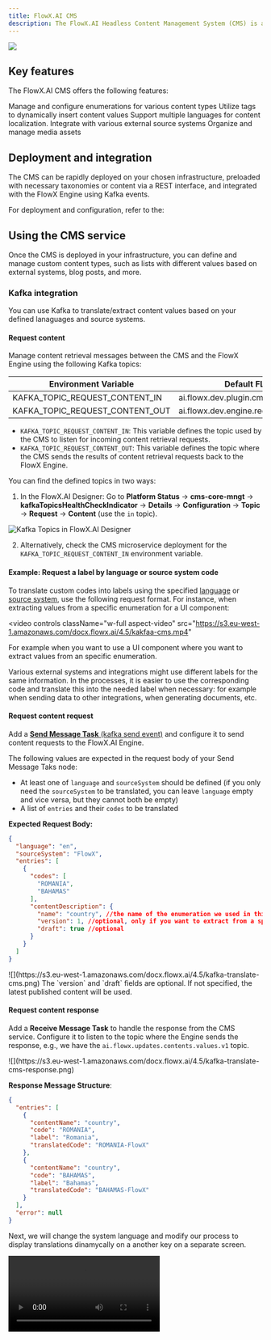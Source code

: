 ```yaml
---
title: FlowX.AI CMS
description: The FlowX.AI Headless Content Management System (CMS) is a core component of the FlowX.AI platform, designed to enhance the platform's capabilities with specialized functionalities for managing taxonomies and diverse content types.
---
```


<Frame>

![](https://s3.eu-west-1.amazonaws.com/docx.flowx.ai/platform-deep-dive/content_management.png#center)

</Frame>

## Key features

The FlowX.AI CMS offers the following features:

<CardGroup>

<Card title = "Enumerations" href="enumerations" icon = "list">
Manage and configure enumerations for various content types
</Card>

<Card title = "Substitution tags" href = "substitution-tags" icon = "tags">
Utilize tags to dynamically insert content values
</Card>

<Card title = "Languages" href = "languages" icon = "language">
Support multiple languages for content localization.
</Card>

<Card title = "Source systems" href = "source-systems" icon = "code">
Integrate with various external source systems
</Card>

<Card title = "Media library" href = "media-library" icon ="photo-film">
Organize and manage media assets
</Card>

</CardGroup>

## Deployment and integration

The CMS can be rapidly deployed on your chosen infrastructure, preloaded with necessary taxonomies or content via a REST interface, and integrated with the FlowX Engine using Kafka events.

For deployment and configuration, refer to the:

<Card title="CMS setup guide" href="../../../../setup-guides/cms-setup" icon="files">
</Card>

## Using the CMS service

Once the CMS is deployed in your infrastructure, you can define and manage custom content types, such as lists with different values based on external systems, blog posts, and more.

### Kafka integration

You can use Kafka to translate/extract content values based on your defined lanaguages and source systems.

#### Request content

Manage content retrieval messages between the CMS and the FlowX Engine using the following Kafka topics:

| Environment Variable            | Default FLOWX.AI value (Customizable)                        |
| ------------------------------- | ------------------------------------------------------------------ |
| KAFKA_TOPIC_REQUEST_CONTENT_IN  | ai.flowx.dev.plugin.cms.trigger.retrieve.content.v1                |
| KAFKA_TOPIC_REQUEST_CONTENT_OUT | ai.flowx.dev.engine.receive.plugin.cms.retrieve.content.results.v1 |

* `KAFKA_TOPIC_REQUEST_CONTENT_IN`: This variable defines the topic used by the CMS to listen for incoming content retrieval requests.
* `KAFKA_TOPIC_REQUEST_CONTENT_OUT`: This variable defines the topic where the CMS sends the results of content retrieval requests back to the FlowX Engine.

<Tip>
You can find the defined topics in two ways:

1. In the FlowX.AI Designer: Go to **Platform Status** -> **cms-core-mngt** -> **kafkaTopicsHealthCheckIndicator** -> **Details** -> **Configuration** -> **Topic** -> **Request** -> **Content** (use the `in` topic).

![Kafka Topics in FlowX.AI Designer](https://s3.eu-west-1.amazonaws.com/docx.flowx.ai/4.5/kafka-translate-cms-topics.png)

2. Alternatively, check the CMS microservice deployment for the `KAFKA_TOPIC_REQUEST_CONTENT_IN` environment variable.
</Tip>

#### Example: Request a label by language or source system code

To translate custom codes into labels using the specified [language](../../plugins/languages.) or [source system](./source-systems), use the following request format. For instance, when extracting values from a specific enumeration for a UI component:

<video
  controls
  className="w-full aspect-video"
  src="https://s3.eu-west-1.amazonaws.com/docx.flowx.ai/4.5/kakfaa-cms.mp4"
></video>

For example when you want to use a UI component where you want to extract values from an specific enumeration.

<Info>
Various external systems and integrations might use different labels for the same information. In the processes, it is easier to use the corresponding code and translate this into the needed label when necessary: for example when sending data to other integrations, when generating documents, etc.
</Info>

#### Request content request

Add a [**Send Message Task** (kafka send event)](/4.1.x/docs/building-blocks/node/message-send-received-task-node) and configure it to send content requests to the FlowX.AI Engine.

The following values are expected in the request body of your Send Message Taks node:

* At least one of `language` and `sourceSystem` should be defined (if you only need the `sourceSystem` to be translated, you can leave `language` empty and vice versa, but they cannot both be empty)
* A list of `entries` and their `codes` to be translated

**Expected Request Body:**

```json
{
  "language": "en",
  "sourceSystem": "FlowX",
  "entries": [
    {
      "codes": [
        "ROMANIA",
        "BAHAMAS"
      ],
      "contentDescription": {
        "name": "country", //the name of the enumeration we used in this example
        "version": 1, //optional, only if you want to extract from a specific version of your enumeration
        "draft": true //optional
      }
    }
  ]
}
```


<Frame>
![](https://s3.eu-west-1.amazonaws.com/docx.flowx.ai/4.5/kafka-translate-cms.png)
</Frame>

<Info>
The `version` and `draft` fields are optional. If not specified, the latest published content will be used.
</Info>


#### Request content response

Add a **Receive Message Task** to handle the response from the CMS service. Configure it to listen to the topic where the Engine sends the response, e.g., we have the `ai.flowx.updates.contents.values.v1` topic.


<Frame>
![](https://s3.eu-west-1.amazonaws.com/docx.flowx.ai/4.5/kafka-translate-cms-response.png)
</Frame>


**Response Message Structure**:

```json
{
  "entries": [
    {
      "contentName": "country",
      "code": "ROMANIA",
      "label": "Romania",
      "translatedCode": "ROMANIA-FlowX"
    },
    {
      "contentName": "country",
      "code": "BAHAMAS",
      "label": "Bahamas",
      "translatedCode": "BAHAMAS-FlowX"
    }
  ],
  "error": null
}
```


Next, we will change the system language and modify our process to display translations dinamycally on a another key on a separate screen.


<Frame>
<video
  controls
  className="w-full aspect-video"
  src="https://s3.eu-west-1.amazonaws.com/docx.flowx.ai/4.5/kafka-cms.mp4"
></video>
</Frame>